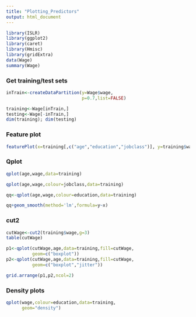 ```yaml
---
title: "Plotting_Predictors"
output: html_document
---
```


```r
library(ISLR)
library(ggplot2)
library(caret)
library(Hmisc)
library(gridExtra)
data(Wage)
summary(Wage)
```

### Get training/test sets
```r
inTrain<-createDataPartition(y=Wage$wage,
                             p=0.7,list=FALSE)

training<-Wage[inTrain,]
testing<-Wage[-inTrain,]
dim(training); dim(testing)

```

### Feature plot
```r

featurePlot(x=training[,c("age","education","jobclass")], y=training$wage, plot="pairs")


```

### Qplot
```r
qplot(age,wage,data=training)

qplot(age,wage,colour=jobclass,data=training)

qq<-qplot(age,wage,colour=education,data=training)

qq+geom_smooth(method='lm',formula=y~x)
```

### cut2
```r
cutWage<-cut2(training$wage,g=3)
table(cutWage)

p1<-qplot(cutWage,age,data=training,fill=cutWage,
          geom=c("boxplot"))
p2<-qplot(cutWage,age,data=training,fill=cutWage,
          geom=c("boxplot","jitter"))

grid.arrange(p1,p2,ncol=2)

```

### Density plots
```r
qplot(wage,colour=education,data=training,
      geom="density")
```